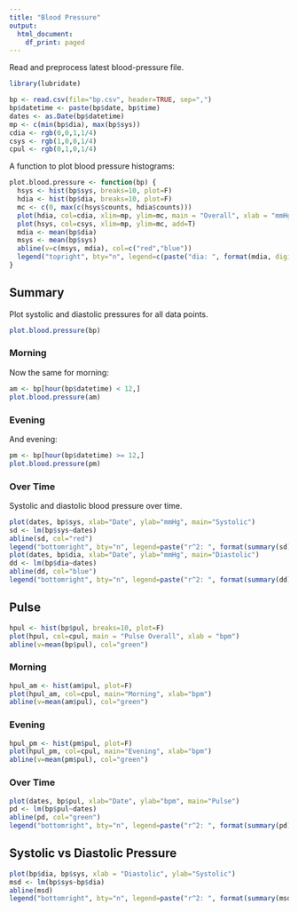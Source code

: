 ```yaml
---
title: "Blood Pressure"
output:
  html_document:
    df_print: paged
---
```


Read and preprocess latest blood-pressure file.
```r
library(lubridate)
```
```r
bp <- read.csv(file="bp.csv", header=TRUE, sep=",")
bp$datetime <- paste(bp$date, bp$time)
dates <- as.Date(bp$datetime)
mp <- c(min(bp$dia), max(bp$sys))
cdia <- rgb(0,0,1,1/4)
csys <- rgb(1,0,0,1/4)
cpul <- rgb(0,1,0,1/4)
```
A function to plot blood pressure histograms:
```r
plot.blood.pressure <- function(bp) {
  hsys <- hist(bp$sys, breaks=10, plot=F)
  hdia <- hist(bp$dia, breaks=10, plot=F)
  mc <- c(0, max(c(hsys$counts, hdia$counts)))
  plot(hdia, col=cdia, xlim=mp, ylim=mc, main = "Overall", xlab = "mmHg")
  plot(hsys, col=csys, xlim=mp, ylim=mc, add=T)
  mdia <- mean(bp$dia)
  msys <- mean(bp$sys)
  abline(v=c(msys, mdia), col=c("red","blue"))
  legend("topright", bty="n", legend=c(paste("dia: ", format(mdia, digits=2)), paste("sys: ", format(msys, digits=2))))
}
```

## Summary

Plot systolic and diastolic pressures for all data points.
```r
plot.blood.pressure(bp)
```

### Morning
Now the same for morning:
```r
am <- bp[hour(bp$datetime) < 12,]
plot.blood.pressure(am)
```

### Evening
And evening:
```r
pm <- bp[hour(bp$datetime) >= 12,]
plot.blood.pressure(pm)
```

### Over Time

Systolic and diastolic blood pressure over time.
```r
plot(dates, bp$sys, xlab="Date", ylab="mmHg", main="Systolic")
sd <- lm(bp$sys~dates)
abline(sd, col="red")
legend("bottomright", bty="n", legend=paste("r^2: ", format(summary(sd)$r.squared, digits=2)))
plot(dates, bp$dia, xlab="Date", ylab="mmHg", main="Diastolic")
dd <- lm(bp$dia~dates)
abline(dd, col="blue")
legend("bottomright", bty="n", legend=paste("r^2: ", format(summary(dd)$r.squared, digits=2)))
```
## Pulse

```r
hpul <- hist(bp$pul, breaks=10, plot=F)
plot(hpul, col=cpul, main = "Pulse Overall", xlab = "bpm")
abline(v=mean(bp$pul), col="green")
```

### Morning

```r
hpul_am <- hist(am$pul, plot=F)
plot(hpul_am, col=cpul, main="Morning", xlab="bpm")
abline(v=mean(am$pul), col="green")
```

### Evening

```r
hpul_pm <- hist(pm$pul, plot=F)
plot(hpul_pm, col=cpul, main="Evening", xlab="bpm")
abline(v=mean(pm$pul), col="green")
```

### Over Time

```r
plot(dates, bp$pul, xlab="Date", ylab="bpm", main="Pulse")
pd <- lm(bp$pul~dates)
abline(pd, col="green")
legend("bottomright", bty="n", legend=paste("r^2: ", format(summary(pd)$r.squared, digits=2)))
```

## Systolic vs Diastolic Pressure

```r
plot(bp$dia, bp$sys, xlab = "Diastolic", ylab="Systolic")
msd <- lm(bp$sys~bp$dia)
abline(msd)
legend("bottomright", bty="n", legend=paste("r^2: ", format(summary(msd)$r.squared, digits=2)))
```


